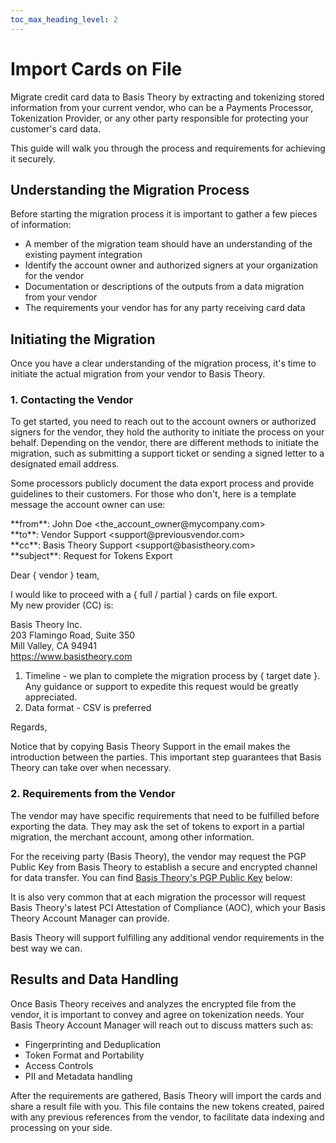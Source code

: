```yaml
---
toc_max_heading_level: 2
---
```



# Import Cards on File

Migrate credit card data to Basis Theory by extracting and tokenizing stored information from your current vendor, who can be a Payments Processor, Tokenization Provider, or any other party responsible for protecting your customer's card data.

This guide will walk you through the process and requirements for achieving it securely.

## Understanding the Migration Process

Before starting the migration process it is important to gather a few pieces of information:

- A member of the migration team should have an understanding of the existing payment integration
- Identify the account owner and authorized signers at your organization for the vendor
- Documentation or descriptions of the outputs from a data migration from your vendor
- The requirements your vendor has for any party receiving card data

## Initiating the Migration

Once you have a clear understanding of the migration process, it's time to initiate the actual migration from your vendor to Basis Theory.

### 1. Contacting the Vendor

To get started, you need to reach out to the account owners or authorized signers for the vendor, they hold the authority to initiate the process on your behalf. Depending on the vendor, there are different methods to initiate the migration, such as submitting a support ticket or sending a signed letter to a designated email address.

Some processors publicly document the data export process and provide guidelines to their customers. For those who don't, here is a template message the account owner can use:

<Card>
  **from**: John Doe &lt;the_account_owner@mycompany.com&gt;<br/>
  **to**: Vendor Support &lt;support@previousvendor.com&gt;<br/>
  **cc**: Basis Theory Support &lt;support@basistheory.com&gt;<br/>
  **subject**: Request for Tokens Export

  Dear &lcub; vendor &rcub; team,

  I would like to proceed with a &lcub; full / partial &rcub; cards on file export.<br/>
  My new provider (CC) is:

  Basis Theory Inc.<br/>
  203 Flamingo Road, Suite 350<br/>
  Mill Valley, CA 94941<br/>
  https://www.basistheory.com<br/>

  1. Timeline - we plan to complete the migration process by &lcub; target date &rcub;.<br/>
  Any guidance or support to expedite this request would be greatly appreciated.
  2. Data format - CSV is preferred

  Regards,
</Card>
<br/>

Notice that by copying Basis Theory Support in the email makes the introduction between the parties. This important step guarantees that Basis Theory can take over when necessary.

### 2. Requirements from the Vendor

The vendor may have specific requirements that need to be fulfilled before exporting the data. They may ask the set of tokens to export in a partial migration, the merchant account, among other information.

For the receiving party (Basis Theory), the vendor may request the PGP Public Key from Basis Theory to establish a secure and encrypted channel for data transfer. You can find [Basis Theory's PGP Public Key](https://cdn.basistheory.com/pgp/bt.public.gpg.txt) below:

<PublicKey />

It is also very common that at each migration the processor will request Basis Theory's latest PCI Attestation of Compliance (AOC), which your Basis Theory Account Manager can provide.

Basis Theory will support fulfilling any additional vendor requirements in the best way we can.

## Results and Data Handling

Once Basis Theory receives and analyzes the encrypted file from the vendor, it is important to convey and agree on tokenization needs. Your Basis Theory Account Manager will reach out to discuss matters such as:

- Fingerprinting and Deduplication
- Token Format and Portability
- Access Controls
- PII and Metadata handling

After the requirements are gathered, Basis Theory will import the cards and share a result file with you. This file contains the new tokens created, paired with any previous references from the vendor, to facilitate data indexing and processing on your side.
